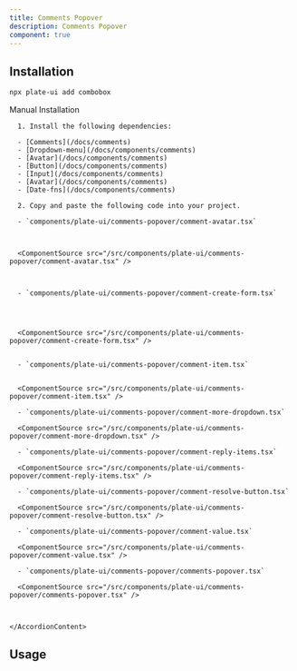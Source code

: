 ```yaml
---
title: Comments Popover
description: Comments Popover
component: true
---
```


[//]: # (<ComponentExample src="/src/components/examples/PlaygroundDemo.tsx">)
[//]: # (  <PlaygroundDemo />)
[//]: # (</ComponentExample>)

## Installation

```bash
npx plate-ui add combobox
```

<Accordion type="single" collapsible>
  <AccordionItem value="manual-installation">
    <AccordionTrigger>Manual Installation</AccordionTrigger>
    <AccordionContent>

      1. Install the following dependencies:

      - [Comments](/docs/comments)
      - [Dropdown-menu](/docs/components/comments)
      - [Avatar](/docs/components/comments)
      - [Button](/docs/components/comments)
      - [Input](/docs/components/comments)
      - [Avatar](/docs/components/comments)
      - [Date-fns](/docs/components/comments)

      2. Copy and paste the following code into your project.

      - `components/plate-ui/comments-popover/comment-avatar.tsx`



      <ComponentSource src="/src/components/plate-ui/comments-popover/comment-avatar.tsx" />



      - `components/plate-ui/comments-popover/comment-create-form.tsx`




      <ComponentSource src="/src/components/plate-ui/comments-popover/comment-create-form.tsx" />


      - `components/plate-ui/comments-popover/comment-item.tsx`


      <ComponentSource src="/src/components/plate-ui/comments-popover/comment-item.tsx" />

      - `components/plate-ui/comments-popover/comment-more-dropdown.tsx`

      <ComponentSource src="/src/components/plate-ui/comments-popover/comment-more-dropdown.tsx" />

      - `components/plate-ui/comments-popover/comment-reply-items.tsx`

      <ComponentSource src="/src/components/plate-ui/comments-popover/comment-reply-items.tsx" />

      - `components/plate-ui/comments-popover/comment-resolve-button.tsx`

      <ComponentSource src="/src/components/plate-ui/comments-popover/comment-resolve-button.tsx" />

      - `components/plate-ui/comments-popover/comment-value.tsx`

      <ComponentSource src="/src/components/plate-ui/comments-popover/comment-value.tsx" />

      - `components/plate-ui/comments-popover/comments-popover.tsx`

      <ComponentSource src="/src/components/plate-ui/comments-popover/comments-popover.tsx" />



    </AccordionContent>

  </AccordionItem>
</Accordion>

## Usage

```tsx
```

```tsx
```